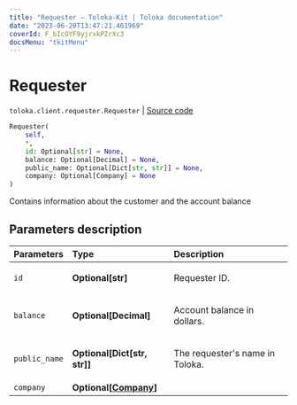 ```yaml
---
title: "Requester — Toloka-Kit | Toloka documentation"
date: "2023-06-20T13:47:21.461969"
coverId: F_bIcOYF9yjrxkPZrXc3
docsMenu: "tkitMenu"
---
```


# Requester

`toloka.client.requester.Requester` | [Source code](https://github.com/Toloka/toloka-kit/blob/v1.2.0/src/client/requester.py#L9)

```python
Requester(
    self,
    *,
    id: Optional[str] = None,
    balance: Optional[Decimal] = None,
    public_name: Optional[Dict[str, str]] = None,
    company: Optional[Company] = None
)
```

Contains information about the customer and the account balance

## Parameters description

| Parameters | Type | Description |
| :----------| :----| :-----------|
`id`|**Optional\[str\]**|<p>Requester ID.</p>
`balance`|**Optional\[Decimal\]**|<p>Account balance in dollars.</p>
`public_name`|**Optional\[Dict\[str, str\]\]**|<p>The requester's name in Toloka.</p>
`company`|**Optional\[[Company](/docs/toloka-kit/reference/toloka.client.requester.Requester.Company)\]**|